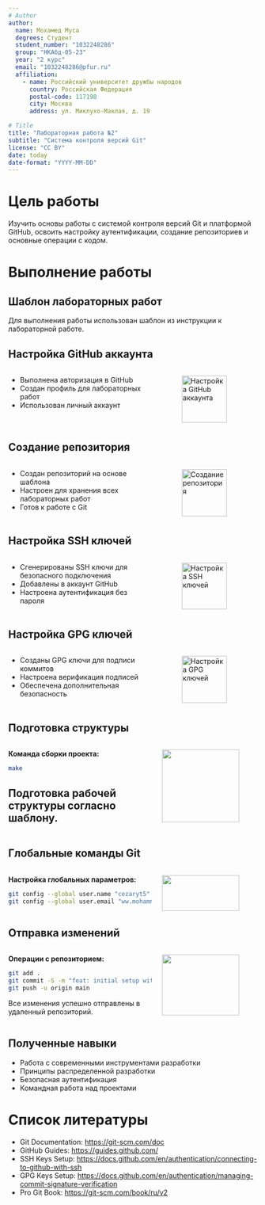 ```yaml
---
# Author
author:
  name: Мохамед Муса
  degrees: Студент
  student_number: "1032248286"
  group: "НКАбд-05-23"
  year: "2 курс"
  email: "1032248286@pfur.ru"
  affiliation:
    - name: Российский университет дружбы народов
      country: Российская Федерация
      postal-code: 117198
      city: Москва
      address: ул. Миклухо-Маклая, д. 19

# Title
title: "Лабораторная работа №2"
subtitle: "Система контроля версий Git"
license: "CC BY"
date: today
date-format: "YYYY-MM-DD"
---
```


# Цель работы

Изучить основы работы с системой контроля версий Git и платформой GitHub, освоить настройку аутентификации, создание репозиториев и основные операции с кодом.

# Выполнение работы

## Шаблон лабораторных работ

Для выполнения работы использован шаблон из инструкции к лабораторной работе.

## Настройка GitHub аккаунта

:::::::::::::: {.columns align=center}
::: {.column width="60%"}

- Выполнена авторизация в GitHub
- Создан профиль для лабораторных работ
- Использован личный аккаунт

:::
::: {.column width="40%"}

![Настройка GitHub аккаунта](./image/gh.png){#fig-gh width=90%}

:::
::::::::::::::

## Создание репозитория

:::::::::::::: {.columns align=center}
::: {.column width="60%"}

- Создан репозиторий на основе шаблона
- Настроен для хранения всех лабораторных работ
- Готов к работе с Git

:::
::: {.column width="40%"}

![Создание репозитория](./image/repo.png){#fig-repo width=90%}

:::
::::::::::::::

## Настройка SSH ключей

:::::::::::::: {.columns align=center}
::: {.column width="60%"}

- Сгенерированы SSH ключи для безопасного подключения
- Добавлены в аккаунт GitHub
- Настроена аутентификация без пароля

:::
::: {.column width="40%"}

![Настройка SSH ключей](./image/ssh.png){#fig-ssh width=90%}

:::
::::::::::::::

## Настройка GPG ключей

:::::::::::::: {.columns align=center}
::: {.column width="60%"}

- Созданы GPG ключи для подписи коммитов
- Настроена верификация подписей
- Обеспечена дополнительная безопасность

:::
::: {.column width="40%"}

![Настройка GPG ключей](./image/gpg.png){#fig-gpg width=90%}

:::
::::::::::::::

## Подготовка структуры

:::::::::::::: {.columns align=center}
::: {.column width="60%"}

**Команда сборки проекта:**

```bash
make
```

## Подготовка рабочей структуры согласно шаблону.

:::
::: {.column width="40%"}

![](./image/make.png){width=90%}

:::
::::::::::::::
## Глобальные команды Git

:::::::::::::: {.columns align=center}
::: {.column width="60%"}

**Настройка глобальных параметров:**

```bash
git config --global user.name "cezaryt5"
git config --global user.email "ww.mohammed.mn@gmail.com"
```

:::
::: {.column width="40%"}

![](./image/push.png){width=90%}

:::
::::::::::::::

## Отправка изменений

:::::::::::::: {.columns align=center}
::: {.column width="60%"}

**Операции с репозиторием:**

```bash
git add .
git commit -S -m "feat: initial setup with lab template"
git push -u origin main
```

Все изменения успешно отправлены в удаленный репозиторий.

:::
::: {.column width="40%"}

![](./image/push.png){width=90%}

:::
::::::::::::::
## Полученные навыки

- Работа с современными инструментами разработки
- Принципы распределенной разработки
- Безопасная аутентификация
- Командная работа над проектами

# Список литературы

- Git Documentation: <https://git-scm.com/doc>
- GitHub Guides: <https://guides.github.com/>
- SSH Keys Setup: <https://docs.github.com/en/authentication/connecting-to-github-with-ssh>
- GPG Keys Setup: <https://docs.github.com/en/authentication/managing-commit-signature-verification>
- Pro Git Book: <https://git-scm.com/book/ru/v2>
